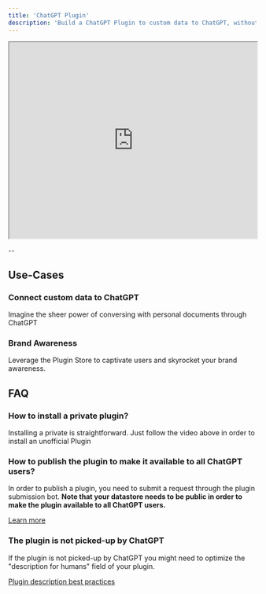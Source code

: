 ```yaml
---
title: 'ChatGPT Plugin'
description: 'Build a ChatGPT Plugin to custom data to ChatGPT, without code'
---
```


<iframe
  width="100%"
  height="400"
  max-height="auto"
  src="https://www.youtube.com/embed/xxx"
></iframe>

--

## Use-Cases

### Connect custom data to ChatGPT

Imagine the sheer power of conversing with personal documents through ChatGPT

### Brand Awareness

Leverage the Plugin Store to captivate users and skyrocket your brand awareness.

## FAQ

### How to install a private plugin?

Installing a private is straightforward. Just follow the video above in order to install an unofficial Plugin

### How to publish the plugin to make it available to all ChatGPT users?

In order to publish a plugin, you need to submit a request through the plugin submission bot.
**Note that your datastore needs to be public in order to make the plugin available to all ChatGPT users.**

[Learn more](https://platform.openai.com/docs/plugins/review/submit-a-plugin-for-review)

### The plugin is not picked-up by ChatGPT

If the plugin is not picked-up by ChatGPT you might need to optimize the "description for humans" field of your plugin.

[Plugin description best practices](https://platform.openai.com/docs/plugins/getting-started/writing-descriptions)
